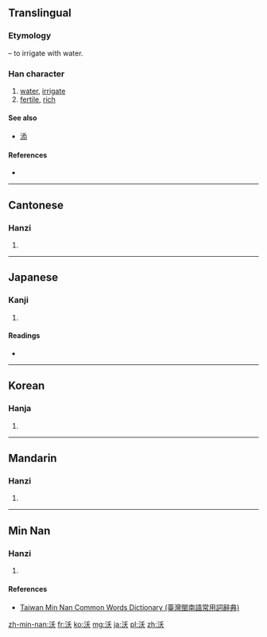 ==Translingual==
===Etymology===
{{Han compound|水|alt1=氵|t1=water|夭|ls=psc|c1=s|c2=p}} – to irrigate with water.

===Han character===
{{Han char|rn=85|rad=水|as=04|sn=7|four=3213<sub>4</sub>|canj=水竹大 (EHK)|ids=⿰[[氵]][[夭]]}}

# [[water]], [[irrigate]]
# [[fertile]], [[rich]]

====See also====
* [[添]]

====References====
* {{Han ref|kx=0609.130|dkj=17184|dj=1002.100|hdz=31566.050|uh=6C83|ud=27779|bh=A855|bd=43093}}

----

==Cantonese==

===Hanzi===
{{yue-hanzi|jyut=[[juk1]]|y=yuk1}}

# {{defn|lang=yue|sort=水04}}

----

==Japanese==

===Kanji===
{{ja-kanji|grade=|rs=水04}}

# {{defn|lang=ja|sort=水04}}

====Readings====
* {{ja-readings|on=[[よく]] (yoku), [[おく]] (oku)|kun=[[そそぐ]] (sosogu), [[こえる]] (koeru)}}

----

==Korean==

===Hanja===
{{ko-hanja|hangeul=옥|eumhun=|rv=ok|mr=ok|y=ok}}

# {{defn|lang=ko|sort=水04}}

----

==Mandarin==

===Hanzi===
{{cmn-hanzi|pin=[[wò]] ([[wo4]])|wg=wo<sup>4</sup>}}

# {{defn|lang=cmn|sort=水04}}

----

==Min Nan==

===Hanzi===
{{nan-hanzi|tlpa=ak (ak<sup>4</sup>)}}

# {{defn|lang=nan|sort=水04}}

====References====
*[http://twblg.dict.edu.tw/holodict_new/result_detail.jsp?n_no=3295&curpage=1&sample=%E6%B2%83&radiobutton=1&querytarget=1&limit=20&pagenum=1&rowcount=6 Taiwan Min Nan Common Words Dictionary (臺灣閩南語常用詞辭典)]

[[zh-min-nan:沃]]
[[fr:沃]]
[[ko:沃]]
[[mg:沃]]
[[ja:沃]]
[[pl:沃]]
[[zh:沃]]